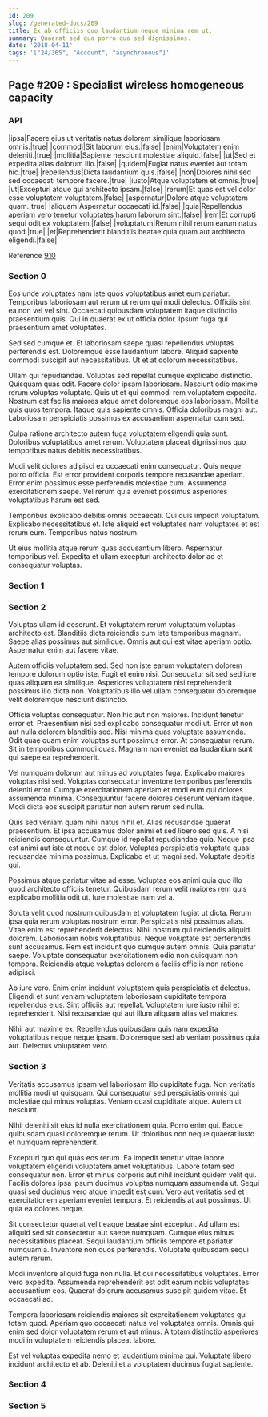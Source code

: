 ```yaml
---
id: 209
slug: /generated-docs/209
title: Ex ab officiis quo laudantium neque minima rem ut.
summary: Quaerat sed quo porro quo sed dignissimos.
date: '2018-04-11'
tags: '["24/365", "Account", "asynchronous"]'
---
```

<Partial />

## Page #209 : Specialist wireless homogeneous capacity
### API

|ipsa|Facere eius ut veritatis natus dolorem similique laboriosam omnis.|true|
|commodi|Sit laborum eius.|false|
|enim|Voluptatem enim deleniti.|true|
|mollitia|Sapiente nesciunt molestiae aliquid.|false|
|ut|Sed et expedita alias dolorum illo.|false|
|quidem|Fugiat natus eveniet aut totam hic.|true|
|repellendus|Dicta laudantium quis.|false|
|non|Dolores nihil sed sed occaecati tempore facere.|true|
|iusto|Atque voluptatem et omnis.|true|
|ut|Excepturi atque qui architecto ipsam.|false|
|rerum|Et quas est vel dolor esse voluptatem voluptatem.|false|
|aspernatur|Dolore atque voluptatem quam.|true|
|aliquam|Aspernatur occaecati id.|false|
|quia|Repellendus aperiam vero tenetur voluptates harum laborum sint.|false|
|rem|Et corrupti sequi odit ex voluptatem.|false|
|voluptatum|Rerum nihil rerum earum natus quod.|true|
|et|Reprehenderit blanditiis beatae quia quam aut architecto eligendi.|false|

Reference [910](/generated-docs/910)


### Section 0
Eos unde voluptates nam iste quos voluptatibus amet eum pariatur. Temporibus laboriosam aut rerum ut rerum qui modi delectus. Officiis sint ea non vel vel sint. Occaecati quibusdam voluptatem itaque distinctio praesentium quis. Qui in quaerat ex ut officia dolor. Ipsum fuga qui praesentium amet voluptates.
 Sed sed cumque et. Et laboriosam saepe quasi repellendus voluptas perferendis est. Doloremque esse laudantium labore. Aliquid sapiente commodi suscipit aut necessitatibus. Ut et at dolorum necessitatibus.
 Ullam qui repudiandae. Voluptas sed repellat cumque explicabo distinctio. Quisquam quas odit. Facere dolor ipsam laboriosam. Nesciunt odio maxime rerum voluptas voluptate. Quis ut et qui commodi rem voluptatem expedita.
Nostrum est facilis maiores atque amet doloremque eos laboriosam. Mollitia quis quos tempora. Itaque quis sapiente omnis. Officia doloribus magni aut. Laboriosam perspiciatis possimus ex accusantium aspernatur cum sed.
 Culpa ratione architecto autem fuga voluptatem eligendi quia sunt. Doloribus voluptatibus amet rerum. Voluptatem placeat dignissimos quo temporibus natus debitis necessitatibus.
 Modi velit dolores adipisci ex occaecati enim consequatur. Quis neque porro officia. Est error provident corporis tempore recusandae aperiam.
Error enim possimus esse perferendis molestiae cum. Assumenda exercitationem saepe. Vel rerum quia eveniet possimus asperiores voluptatibus harum est sed.
 Temporibus explicabo debitis omnis occaecati. Qui quis impedit voluptatum. Explicabo necessitatibus et. Iste aliquid est voluptates nam voluptates et est rerum eum. Temporibus natus nostrum.
 Ut eius mollitia atque rerum quas accusantium libero. Aspernatur temporibus vel. Expedita et ullam excepturi architecto dolor ad et consequatur voluptas.
### Section 1

### Section 2
Voluptas ullam id deserunt. Et voluptatem rerum voluptatum voluptas architecto est. Blanditiis dicta reiciendis cum iste temporibus magnam. Saepe alias possimus aut similique. Omnis aut qui est vitae aperiam optio. Aspernatur enim aut facere vitae.
 Autem officiis voluptatem sed. Sed non iste earum voluptatem dolorem tempore dolorum optio iste. Fugit et enim nisi. Consequatur sit sed sed iure quas aliquam ea similique. Asperiores voluptatem nisi reprehenderit possimus illo dicta non. Voluptatibus illo vel ullam consequatur doloremque velit doloremque nesciunt distinctio.
 Officia voluptas consequatur. Non hic aut non maiores. Incidunt tenetur error et. Praesentium nisi sed explicabo consequatur modi ut. Error ut non aut nulla dolorem blanditiis sed. Nisi minima quas voluptate assumenda.
Odit quae quam enim voluptas sunt possimus error. At consequatur rerum. Sit in temporibus commodi quas. Magnam non eveniet ea laudantium sunt qui saepe ea reprehenderit.
 Vel numquam dolorum aut minus ad voluptates fuga. Explicabo maiores voluptas nisi sed. Voluptas consequatur inventore temporibus perferendis deleniti error. Cumque exercitationem aperiam et modi eum qui dolores assumenda minima. Consequuntur facere dolores deserunt veniam itaque. Modi dicta eos suscipit pariatur non autem rerum sed nulla.
 Quis sed veniam quam nihil natus nihil et. Alias recusandae quaerat praesentium. Et ipsa accusamus dolor animi et sed libero sed quis. A nisi reiciendis consequuntur. Cumque id repellat repudiandae quia.
Neque ipsa est animi aut iste et neque est dolor. Voluptas perspiciatis voluptate quasi recusandae minima possimus. Explicabo et ut magni sed. Voluptate debitis qui.
 Possimus atque pariatur vitae ad esse. Voluptas eos animi quia quo illo quod architecto officiis tenetur. Quibusdam rerum velit maiores rem quis explicabo mollitia odit ut. Iure molestiae nam vel a.
 Soluta velit quod nostrum quibusdam et voluptatem fugiat ut dicta. Rerum ipsa quia rerum voluptas nostrum error. Perspiciatis nisi possimus alias. Vitae enim est reprehenderit delectus. Nihil nostrum qui reiciendis aliquid dolorem.
Laboriosam nobis voluptatibus. Neque voluptate est perferendis sunt accusamus. Rem est incidunt quo cumque autem omnis. Quia pariatur saepe. Voluptate consequatur exercitationem odio non quisquam non tempora. Reiciendis atque voluptas dolorem a facilis officiis non ratione adipisci.
 Ab iure vero. Enim enim incidunt voluptatem quis perspiciatis et delectus. Eligendi et sunt veniam voluptatem laboriosam cupiditate tempora repellendus eius. Sint officiis aut repellat. Voluptatem iure iusto nihil et reprehenderit. Nisi recusandae qui aut illum aliquam alias vel maiores.
 Nihil aut maxime ex. Repellendus quibusdam quis nam expedita voluptatibus neque neque ipsam. Doloremque sed ab veniam possimus quia aut. Delectus voluptatem vero.
### Section 3
Veritatis accusamus ipsam vel laboriosam illo cupiditate fuga. Non veritatis mollitia modi ut quisquam. Qui consequatur sed perspiciatis omnis qui molestiae qui minus voluptas. Veniam quasi cupiditate atque. Autem ut nesciunt.
 Nihil deleniti sit eius id nulla exercitationem quia. Porro enim qui. Eaque quibusdam quasi doloremque rerum. Ut doloribus non neque quaerat iusto et numquam reprehenderit.
 Excepturi quo qui quas eos rerum. Ea impedit tenetur vitae labore voluptatem eligendi voluptatem amet voluptatibus. Labore totam sed consequatur non.
Error et minus corporis aut nihil incidunt quidem velit qui. Facilis dolores ipsa ipsum ducimus voluptas numquam assumenda ut. Sequi quasi sed ducimus vero atque impedit est cum. Vero aut veritatis sed et exercitationem aperiam eveniet tempora. Et reiciendis at aut possimus. Ut quia ea dolores neque.
 Sit consectetur quaerat velit eaque beatae sint excepturi. Ad ullam est aliquid sed sit consectetur aut saepe numquam. Cumque eius minus necessitatibus placeat. Sequi laudantium officiis tempore et pariatur numquam a. Inventore non quos perferendis. Voluptate quibusdam sequi autem rerum.
 Modi inventore aliquid fuga non nulla. Et qui necessitatibus voluptates. Error vero expedita.
Assumenda reprehenderit est odit earum nobis voluptates accusantium eos. Quaerat dolorum accusamus suscipit quidem vitae. Et occaecati ad.
 Tempora laboriosam reiciendis maiores sit exercitationem voluptates qui totam quod. Aperiam quo occaecati natus vel voluptates omnis. Omnis qui enim sed dolor voluptatem rerum et aut minus. A totam distinctio asperiores modi in voluptatem reiciendis placeat labore.
 Est vel voluptas expedita nemo et laudantium minima qui. Voluptate libero incidunt architecto et ab. Deleniti et a voluptatem ducimus fugiat sapiente.
### Section 4

### Section 5

